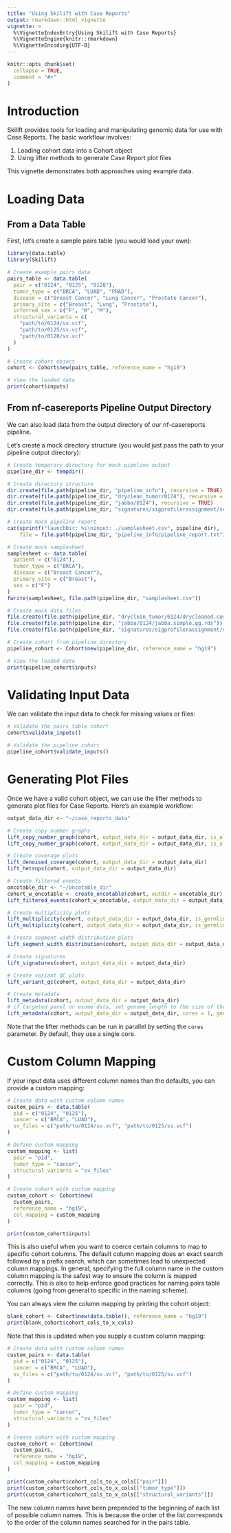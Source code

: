 ```yaml
---
title: "Using Skilift with Case Reports"
output: rmarkdown::html_vignette
vignette: >
  %\VignetteIndexEntry{Using Skilift with Case Reports}
  %\VignetteEngine{knitr::rmarkdown}
  %\VignetteEncoding{UTF-8}
---
```


```r
knitr::opts_chunk$set(
  collapse = TRUE,
  comment = "#>"
)
```

# Introduction

Skilift provides tools for loading and manipulating genomic data for use with Case Reports. The basic workflow involves:

1. Loading cohort data into a Cohort object
2. Using lifter methods to generate Case Report plot files

This vignette demonstrates both approaches using example data.

# Loading Data

## From a Data Table

First, let's create a sample pairs table (you would load your own):

```r
library(data.table)
library(Skilift)

# Create example pairs data
pairs_table <- data.table(
  pair = c("0124", "0125", "0128"),
  tumor_type = c("BRCA", "LUAD", "PRAD"),
  disease = c("Breast Cancer", "Lung Cancer", "Prostate Cancer"),
  primary_site = c("Breast", "Lung", "Prostate"),
  inferred_sex = c("F", "M", "M"),
  structural_variants = c(
    "path/to/0124/sv.vcf",
    "path/to/0125/sv.vcf", 
    "path/to/0128/sv.vcf"
  )
)

# Create cohort object
cohort <- Cohort$new(pairs_table, reference_name = "hg19")

# View the loaded data
print(cohort$inputs)
```

## From nf-casereports Pipeline Output Directory

We can also load data from the output directory of our nf-casereports pipeline. 

Let's create a mock directory structure (you would just pass the path to your pipeline output directory):

```r
# Create temporary directory for mock pipeline output
pipeline_dir <- tempdir()

# Create directory structure
dir.create(file.path(pipeline_dir, "pipeline_info"), recursive = TRUE)
dir.create(file.path(pipeline_dir, "dryclean_tumor/0124"), recursive = TRUE)
dir.create(file.path(pipeline_dir, "jabba/0124"), recursive = TRUE)
dir.create(file.path(pipeline_dir, "signatures/sigprofilerassignment/somatic/0124/SBS"), recursive = TRUE)

# Create mock pipeline report
cat(sprintf("launchDir: %s\ninput: ./samplesheet.csv", pipeline_dir), 
    file = file.path(pipeline_dir, "pipeline_info/pipeline_report.txt"))

# Create mock samplesheet
samplesheet <- data.table(
  patient = c("0124"),
  tumor_type = c("BRCA"),
  disease = c("Breast Cancer"), 
  primary_site = c("Breast"),
  sex = c("F")
)
fwrite(samplesheet, file.path(pipeline_dir, "samplesheet.csv"))

# Create mock data files
file.create(file.path(pipeline_dir, "dryclean_tumor/0124/drycleaned.cov.rds"))
file.create(file.path(pipeline_dir, "jabba/0124/jabba.simple.gg.rds"))
file.create(file.path(pipeline_dir, "signatures/sigprofilerassignment/somatic/0124/SBS/sigmat_results.SBS96.all"))

# Create cohort from pipeline directory
pipeline_cohort <- Cohort$new(pipeline_dir, reference_name = "hg19")

# View the loaded data
print(pipeline_cohort$inputs)
```

# Validating Input Data

We can validate the input data to check for missing values or files:

```r
# Validate the pairs table cohort
cohort$validate_inputs()

# Validate the pipeline cohort 
pipeline_cohort$validate_inputs()
```

# Generating Plot Files

Once we have a valid cohort object, we can use the lifter methods to generate plot files for Case Reports. Here's an example workflow:

```r
output_data_dir <- "~/case_reports_data"

# Create copy number graphs
lift_copy_number_graph(cohort, output_data_dir = output_data_dir, is_allelic = FALSE)
lift_copy_number_graph(cohort, output_data_dir = output_data_dir, is_allelic = TRUE)

# Create coverage plots
lift_denoised_coverage(cohort, output_data_dir = output_data_dir)
lift_hetsnps(cohort, output_data_dir = output_data_dir)

# Create filtered events
oncotable_dir <- "~/oncotable_dir"
cohort_w_oncotable <- create_oncotable(cohort, outdir = oncotable_dir)
lift_filtered_events(cohort_w_oncotable, output_data_dir = output_data_dir)

# Create multiplicity plots
lift_multiplicity(cohort, output_data_dir = output_data_dir, is_germline = FALSE)
lift_multiplicity(cohort, output_data_dir = output_data_dir, is_germline = TRUE)

# Create segment width distribution plots
lift_segment_width_distribution(cohort, output_data_dir = output_data_dir)

# Create signatures
lift_signatures(cohort, output_data_dir = output_data_dir)

# Create variant QC plots
lift_variant_qc(cohort, output_data_dir = output_data_dir)

# Create metadata
lift_metadata(cohort, output_data_dir = output_data_dir)
# if targeted panel or exome data, set genome_length to the size of the target region
lift_metadata(cohort, output_data_dir = output_data_dir, cores = 1, genome_length = 3e6)
```

Note that the lifter methods can be run in parallel by setting the `cores` parameter. By default, they use a single core.

# Custom Column Mapping

If your input data uses different column names than the defaults, you can provide a custom mapping:

```r
# Create data with custom column names
custom_pairs <- data.table(
  pid = c("0124", "0125"),
  cancer = c("BRCA", "LUAD"),
  sv_files = c("path/to/0124/sv.vcf", "path/to/0125/sv.vcf")
)

# Define custom mapping
custom_mapping <- list(
  pair = "pid",
  tumor_type = "cancer",
  structural_variants = "sv_files"
)

# Create cohort with custom mapping
custom_cohort <- Cohort$new(
  custom_pairs, 
  reference_name = "hg19",
  col_mapping = custom_mapping
)

print(custom_cohort$inputs)
```

This is also useful when you want to coerce certain columns to map to specific cohort columns. The default column mapping does an exact search followed by a prefix search, which can sometimes lead to unexpected column mappings. In general, specifying the full column name in the custom column mapping is the safest way to ensure the column is mapped correctly. This is also to help enforce good practices for naming pairs table columns (going from general to specific in the naming scheme).

You can always view the column mapping by printing the cohort object:

```r
blank_cohort <- Cohort$new(data.table(), reference_name = "hg19")
print(blank_cohort$cohort_cols_to_x_cols)
```

Note that this is updated when you supply a custom column mapping:

```r
# Create data with custom column names
custom_pairs <- data.table(
  pid = c("0124", "0125"),
  cancer = c("BRCA", "LUAD"),
  sv_files = c("path/to/0124/sv.vcf", "path/to/0125/sv.vcf")
)

# Define custom mapping
custom_mapping <- list(
  pair = "pid",
  tumor_type = "cancer",
  structural_variants = "sv_files"
)

# Create cohort with custom mapping
custom_cohort <- Cohort$new(
  custom_pairs, 
  reference_name = "hg19",
  col_mapping = custom_mapping
)

print(custom_cohort$cohort_cols_to_x_cols[["pair"]])
print(custom_cohort$cohort_cols_to_x_cols[["tumor_type"]])
print(custom_cohort$cohort_cols_to_x_cols[["structural_variants"]])
```

The new column names have been prepended to the beginning of each list of possible column names. This is because the order of the list corresponds to the order of the column names searched for in the pairs table.
